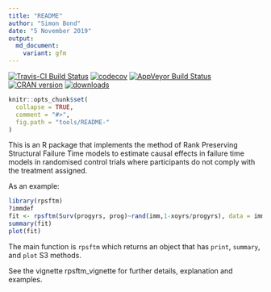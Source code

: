 ```yaml
---
title: "README"
author: "Simon Bond"
date: "5 November 2019"
output:
  md_document:
    variant: gfm
---
```

[![Travis-CI Build Status](https://app.travis-ci.com/shug0131/rpsftm.svg?branch=master)](https://app.travis-ci.com/shug0131/rpsftm)
[![codecov](https://app.codecov.io/github/shug0131/rpsftm/branch/master/graphs/badge.svg)](https://app.codecov.io/github/shug0131/rpsftm)
[![AppVeyor Build Status](https://ci.appveyor.com/api/projects/status/github/shug0131/rpsftm?branch=master&svg=true)](https://ci.appveyor.com/project/shug0131/rpsftm)
[![CRAN version](http://www.r-pkg.org/badges/version/rpsftm)](https://cran.r-project.org/package=rpsftm)
[![downloads](https://cranlogs.r-pkg.org/badges/rpsftm)](https://cran.r-project.org/package=rpsftm)
<!-- README.md is generated from README.Rmd. Please edit that file -->

```r
knitr::opts_chunk$set(
  collapse = TRUE,
  comment = "#>",
  fig.path = "tools/README-"
)
```

This is an R package that implements the method of Rank Preserving Structural Failure Time models to estimate causal effects in failure time models in randomised control trials where participants do not comply with the treatment assigned.

As an example:

```r
library(rpsftm)
?immdef
fit <- rpsftm(Surv(progyrs, prog)~rand(imm,1-xoyrs/progyrs), data = immdef, censor_time = censyrs)
summary(fit)
plot(fit)
```

The main function is `rpsftm` which returns an object that has `print`, `summary`, and `plot` S3 methods. 

See the vignette rpsftm_vignette for further details, explanation and examples.